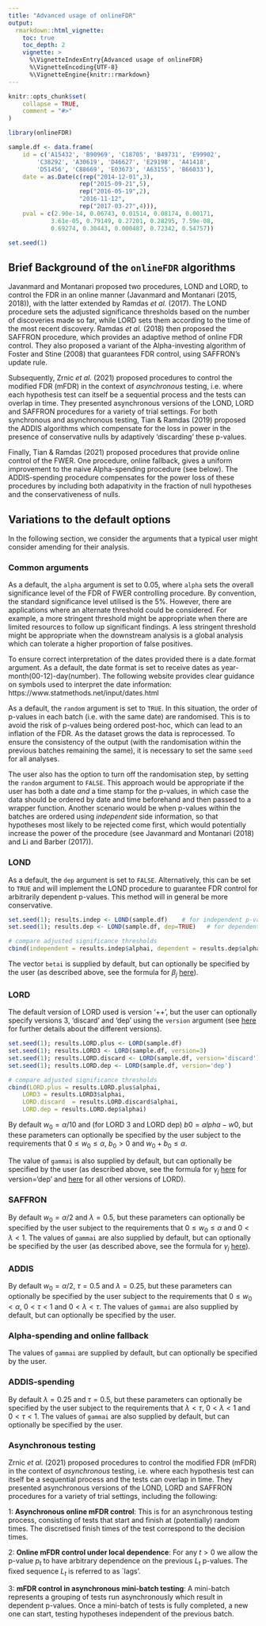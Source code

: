 ```yaml
---
title: "Advanced usage of onlineFDR"
output:
  rmarkdown::html_vignette:
    toc: true
    toc_depth: 2
    vignette: >
      %\VignetteIndexEntry{Advanced usage of onlineFDR}
      %\VignetteEncoding{UTF-8}
      %\VignetteEngine{knitr::rmarkdown}
---
```


```r
knitr::opts_chunk$set(
    collapse = TRUE,
    comment = "#>"
)

library(onlineFDR)

sample.df <- data.frame(
    id = c('A15432', 'B90969', 'C18705', 'B49731', 'E99902',
        'C38292', 'A30619', 'D46627', 'E29198', 'A41418',
        'D51456', 'C88669', 'E03673', 'A63155', 'B66033'),
    date = as.Date(c(rep("2014-12-01",3),
                    rep("2015-09-21",5),
                    rep("2016-05-19",2),
                    "2016-11-12",
                    rep("2017-03-27",4))),
    pval = c(2.90e-14, 0.06743, 0.01514, 0.08174, 0.00171,
            3.61e-05, 0.79149, 0.27201, 0.28295, 7.59e-08,
            0.69274, 0.30443, 0.000487, 0.72342, 0.54757))

set.seed(1)
```

## Brief Background of the `onlineFDR` algorithms

Javanmard and Montanari proposed two procedures, LOND and LORD, to control the
FDR in an online manner (Javanmard and Montanari (2015, 2018)), with the latter
extended by Ramdas *et al.* (2017). The LOND procedure sets the adjusted
significance thresholds  based on the number of discoveries made so far, while
LORD sets them according to the time of the most recent discovery. Ramdas
*et al.* (2018) then proposed the SAFFRON procedure, which provides an adaptive
method of online FDR control. They also proposed a variant of the
Alpha-investing algorithm of Foster and Stine (2008) that guarantees FDR
control, using SAFFRON's update rule.

Subsequently, Zrnic *et al.* (2021) proposed procedures to control the modified
FDR (mFDR) in the context of *asynchronous* testing, i.e. where each hypothesis
test can itself be a sequential process and the tests can overlap in time. They
presented asynchronous versions of the LOND, LORD and SAFFRON procedures for a
variety of trial settings. For both synchronous and asynchronous testing, Tian
& Ramdas (2019) proposed the ADDIS algorithms which compensate for the loss
in power in the presence of conservative nulls by adaptively 'discarding' these
p-values.

Finally, Tian & Ramdas (2021) proposed procedures that provide online control
of the FWER. One procedure, online fallback, gives a uniform improvement to the
naive Alpha-spending procedure (see below). The ADDIS-spending procedure
compensates for the power loss of these procedures by including both adapativity
in the fraction of null hypotheses and the conservativeness of nulls.

## Variations to the default options

In the following section,  we consider the arguments that a typical user might
consider amending for their analysis.

### Common arguments

As a default, the `alpha` argument is set to 0.05, where `alpha` sets the
overall significance level of the FDR of FWER controlling procedure. By
convention, the standard significance level utilised is the 5%.  However, there
are applications where an alternate threshold could be considered. For example,
a more stringent threshold might be appropriate when there are limited resources
to follow up significant findings. A less stringent threshold might be
appropriate when the downstream analysis is a global analysis which can tolerate
a higher proportion of false positives.

To ensure correct interpretation of the dates provided there is a date.format 
argument. As a default, the date format is set to receive dates as 
year-month(00-12)-day(number).  The following website provides clear guidance
on symbols used to interpret the date information: 
https://www.statmethods.net/input/dates.html

As a default, the `random` argument is set to `TRUE`. In this situation, the
order of p-values in each batch (i.e. with the same date) are randomised. This
is to avoid the risk of p-values being ordered post-hoc, which can lead to an
inflation of the FDR. As the dataset grows the data is reprocessed. To ensure 
the consistency of the output (with the randomisation within the previous
batches remaining the same), it is necessary to set the same `seed`
for all analyses.

The user also has the option to turn off the randomisation step, by setting the 
`random` argument to `FALSE`. This approach would be appropriate if the user 
has both a date *and* a time stamp for the p-values, in which case the data
should be ordered by date and time beforehand and then passed to a wrapper
function. Another scenario would be when p-values within the batches are
ordered using *independent* side information, so that hypotheses most likely to
be rejected come first, which would potentially increase the power of the
procedure (see Javanmard and Montanari (2018) and Li and Barber (2017)). 


### LOND

As a default, the `dep` argument is set to `FALSE`.  Alternatively, this can be
set to `TRUE` and will implement the LOND procedure to guarantee FDR control for
arbitrarily dependent p-values. This method will in general be more
conservative.

```r
set.seed(1); results.indep <- LOND(sample.df)    # for independent p-values
set.seed(1); results.dep <- LOND(sample.df, dep=TRUE)   # for dependent p-values

# compare adjusted significance thresholds
cbind(independent = results.indep$alphai, dependent = results.dep$alphai)

```

The vector `betai` is supplied by default, but can optionally be specified by the
user (as described above, see the formula for $\beta_j$ [here](#LOND_beta)).


### LORD

The default version of LORD used is version '++', but the user can optionally
specify versions 3, 'discard' and 'dep' using the `version` argument (see
[here](#LORD) for further details about the different versions).

```r
set.seed(1); results.LORD.plus <- LORD(sample.df)
set.seed(1); results.LORD3 <- LORD(sample.df, version=3)
set.seed(1); results.LORD.discard <- LORD(sample.df, version='discard')
set.seed(1); results.LORD.dep <- LORD(sample.df, version='dep') 

# compare adjusted significance thresholds
cbind(LORD.plus = results.LORD.plus$alphai,
    LORD3 = results.LORD3$alphai,
    LORD.discard  = results.LORD.discard$alphai,
    LORD.dep = results.LORD.dep$alphai)

```

By default $w_0 = \alpha/10$ and (for LORD 3 and LORD dep) $b0 = alpha - w0$,
but these parameters can optionally be specified by the user subject to the
requirements that $0 \leq w_0 \leq \alpha$, $b_0 > 0$ and $w_0+b_0 \leq \alpha$.

The value of `gammai` is also supplied by default, but can optionally be
specified by the user (as described above, see the formula for $\gamma_j$
[here](#LORDdep_xi) for version='dep' and [here](#LORD_gamma) for all other
versions of LORD).


### SAFFRON

By default $w_0 = \alpha/2$ and $\lambda = 0.5$, but these parameters can
optionally be specified by the user subject to the requirements that
$0 \leq w_0 \leq \alpha$ and $0 < \lambda < 1$. The values of `gammai` are also
supplied by default, but can optionally be specified by the user (as described
above, see the formula for $\gamma_j$ [here](#SAFFRON_gamma)).


### ADDIS

By default $w_0 = \alpha/2$, $\tau = 0.5$ and $\lambda = 0.25$, but these
parameters can optionally be specified by the user subject to the requirements
that $0 \leq w_0 < \alpha$, $0 < \tau < 1$ and $0 < \lambda < \tau$.
The values of `gammai` are also supplied by default, but can optionally be
specified by the user.


### Alpha-spending and online fallback

The values of `gammai` are supplied by default, but can optionally
be specified by the user.


### ADDIS-spending

By default $\lambda = 0.25$ and $\tau = 0.5$, but these
parameters can optionally be specified by the user subject to the requirements
that $\lambda < \tau$, $0 < \lambda < 1$ and $0 < \tau < 1$.
The values of `gammai` are also supplied by default, but can optionally be
specified by the user.

### Asynchronous testing

Zrnic *et al.* (2021) proposed procedures to control the modified
FDR (mFDR) in the context of *asynchronous* testing, i.e. where each hypothesis
test can itself be a sequential process and the tests can overlap in time. They
presented asynchronous versions of the LOND, LORD and SAFFRON procedures for a 
variety of trial settings, including the following:

1: **Asynchronous online mFDR control**: 
This is for an asynchronous testing process, consisting of tests that start and
finish at (potentially) random times. The discretised finish times of the test
correspond to the decision times.

2: **Online mFDR control under local dependence**: 
For any $t>0$ we allow the p-value $p_t$ to have arbitrary dependence on the
previous $L_t$ p-values. The fixed sequence $L_t$ is referred to as `lags'.

3: **mFDR control in asynchronous mini-batch testing**: 
A mini-batch represents a grouping of tests run asynchronously which
result in dependent p-values. Once a mini-batch of tests is fully completed,
a new one can start, testing hypotheses independent of the previous batch.

